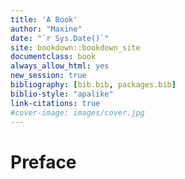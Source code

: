 ```yaml
--- 
title: 'A Book'
author: "Maxine"
date: "`r Sys.Date()`"
site: bookdown::bookdown_site
documentclass: book
always_allow_html: yes
new_session: true
bibliography: [bib.bib, packages.bib]
biblio-style: "apalike"
link-citations: true
#cover-image: images/cover.jpg
--- 
```



# Preface {-}  




